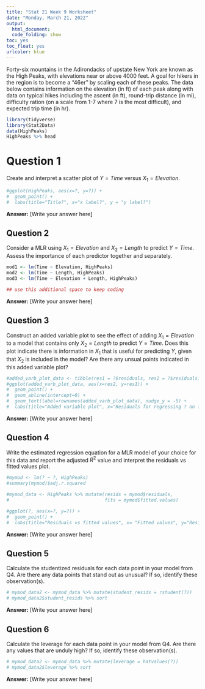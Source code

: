 ```yaml
---
title: "Stat 21 Week 9 Worksheet"
date: "Monday, March 21, 2022"
output:
  html_document:
  code_folding: show
toc: yes
toc_float: yes
urlcolor: blue
---
```


Forty-six mountains in the Adirondacks of upstate New York are known as the High Peaks, with elevations near or above 4000 feet. A goal for hikers in the region is to become a "46er" by scaling each of these peaks. The data below contains information on the elevation (in ft) of each peak along with data on typical hikes including the ascent (in ft), round-trip distance (in mi), difficulty ration (on a scale from 1-7 where 7 is the most difficult), and expected trip time (in hr). 


```r
library(tidyverse)
library(Stat2Data)
data(HighPeaks)
HighPeaks %>% head
``` 

# Question 1

Create and interpret a scatter plot of $Y=Time$ versus $X_1 = Elevation$. 

```r
#ggplot(HighPeaks, aes(x=?, y=?)) + 
#  geom_point() + 
#  labs(title="Title?", x="x label?", y = "y label?")
```


**Answer:** [Write your answer here]

## Question 2 

Consider a MLR using $X_1 = Elevation$ and $X_2 = Length$ to predict $Y=Time$. Assess the importance of each predictor together and separately. 

```r
mod1 <- lm(Time ~ Elevation, HighPeaks) 
mod2 <- lm(Time ~ Length, HighPeaks)
mod3 <- lm(Time ~ Elevation + Length, HighPeaks)

## use this additional space to keep coding
```


**Answer:** [Write your answer here]

## Question 3 

Construct an added variable plot to see the effect of adding $X_1=Elevation$ to a model that contains only $X_2=Length$ to predict $Y=Time$. Does this plot indicate there is information in $X_1$ that is useful for predicting $Y$, given that $X_2$ is included in the model? Are there any unsual points indicated in this added variable plot? 

```r
#added_varb_plot_data <- tibble(res1 = ?$residuals, res2 = ?$residuals)
#ggplot(added_varb_plot_data, aes(x=res2, y=res1)) + 
#  geom_point() + 
#  geom_abline(intercept=0) + 
#  geom_text(label=rownames(added_varb_plot_data), nudge_y = -5) + 
#  labs(title="Added variable plot", x="Residuals for regressing ? on ?",y="Residuals for regressing ? on ?")
```

**Answer:** [Write your answer here]


## Question 4 

Write the estimated regression equation for a MLR model of your choice for this data and report the adjusted $R^2$ value and interpret the residuals vs fitted values plot. 

```r
#mymod <- lm(? ~ ?, HighPeaks)
#summary(mymod)$adj.r.squared

#mymod_data <- HighPeaks %>% mutate(resids = mymod$residuals,
#                                   fits = mymod$fitted.values)

#ggplot(?, aes(x=?, y=?)) + 
#  geom_point() + 
#  labs(title="Residuals vs fitted values", x= "Fitted values", y="Residuals")
```


**Answer:** [Write your answer here]

## Question 5 

Calculate the studentized residuals for each data point in your model from Q4. Are there any data points that stand out as unusual? If so, identify these observation(s).  

```r
# mymod_data2 <- mymod_data %>% mutate(student_resids = rstudent(?))
# mymod_data2$student_resids %>% sort 
```

**Answer:** [Write your answer here]

## Question 6 


Calculate the leverage for each data point in your model from Q4. Are there any values that are unduly high? If so, identify these observation(s).  


```r
# mymod_data2 <- mymod_data %>% mutate(leverage = hatvalues(?))
# mymod_data2$leverage %>% sort 
```


**Answer:** [Write your answer here]